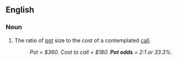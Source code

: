 ==English==

===Noun===
{{en-plural noun}}

# {{lb|en|poker}} The ratio of [[pot]] size to the cost of a contemplated [[call]].
#: ''Pot = $360. Cost to call = $180. '''Pot odds''' = 2:1 or 33.3%.''